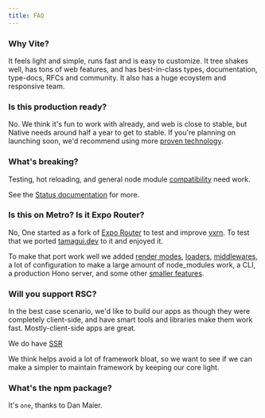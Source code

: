 ```yaml
---
title: FAQ
---
```


### Why Vite?

It feels light and simple, runs fast and is easy to customize. It tree shakes well, has tons of web features, and has best-in-class types, documentation, type-docs, RFCs and community. It also has a huge ecoystem and responsive team.

### Is this production ready?

No. We think it's fun to work with already, and web is close to stable, but Native needs around half a year to get to stable. If you're planning on launching soon, we'd recommend
using more [proven technology](https://tamagui.dev/takeout).

### What's breaking?

Testing, hot reloading, and general node module [compatibility](/docs/configuration#deps) need work.

See the [Status documentation](/docs/status) for more.

### Is this on Metro? Is it Expo Router?

No, One started as a fork of [Expo Router](https://docs.expo.dev/router/introduction/) to test and improve [vxrn](https://vxrn.dev). To test that we ported [tamagui.dev](https://tamagui.dev) to it and enjoyed it.

To make that port work well we added [render modes](/docs/routing-modes), [loaders](/docs/routing-loader), [middlewares](/docs/routing-middlewares), a lot of configuration to make a large amount of node_modules work, a CLI, a production Hono server, and some other [smaller features](/docs/features).

### Will you support RSC?

In the best case scenario, we'd like to build our apps as though they were completely client-side, and have smart tools and libraries make them work fast. Mostly-client-side apps are great.

We do have [SSR](/docs/)

We think  helps avoid a lot of framework bloat, so we want to see if we can make a simpler to maintain framework by keeping our core light.

### What's the npm package?

It's `one`, thanks to Dan Maier.
